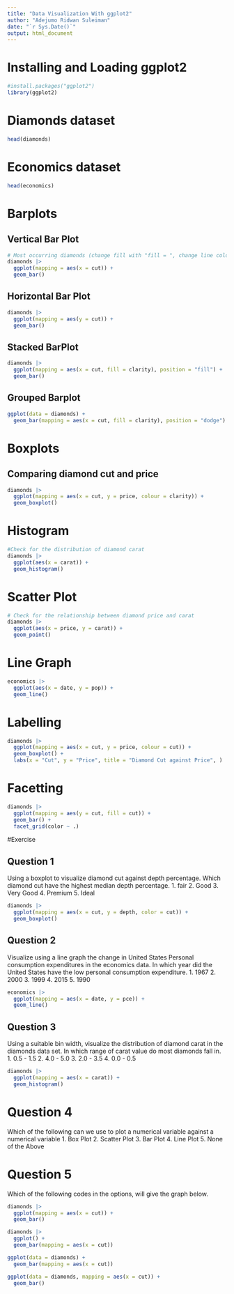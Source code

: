 ```yaml
---
title: "Data Visualization With ggplot2"
author: "Adejumo Ridwan Suleiman"
date: "`r Sys.Date()`"
output: html_document
---
```


# Installing and Loading ggplot2
```r
#install.packages("ggplot2")
library(ggplot2)
```

# Diamonds dataset
```r
head(diamonds)
```
# Economics dataset
```r
head(economics)
```

# Barplots

## Vertical Bar Plot
```r
# Most occurring diamonds (change fill with "fill = ", change line colour with "colour = ")
diamonds |> 
  ggplot(mapping = aes(x = cut)) +
  geom_bar()
```

## Horizontal Bar Plot
```r
diamonds |> 
  ggplot(mapping = aes(y = cut)) +
  geom_bar()
```

## Stacked BarPlot
```r
diamonds |> 
  ggplot(mapping = aes(x = cut, fill = clarity), position = "fill") +
  geom_bar()
```
## Grouped Barplot
```r
ggplot(data = diamonds) + 
  geom_bar(mapping = aes(x = cut, fill = clarity), position = "dodge")
```

# Boxplots

## Comparing diamond cut and price
```r
diamonds |> 
  ggplot(mapping = aes(x = cut, y = price, colour = clarity)) +
  geom_boxplot()
```

# Histogram
```r
#Check for the distribution of diamond carat
diamonds |> 
  ggplot(aes(x = carat)) +
  geom_histogram()
```

# Scatter Plot
```r
# Check for the relationship between diamond price and carat
diamonds |> 
  ggplot(aes(x = price, y = carat)) +
  geom_point()
```

# Line Graph
```r
economics |> 
  ggplot(aes(x = date, y = pop)) +
  geom_line()
```


# Labelling
```r
diamonds |> 
  ggplot(mapping = aes(x = cut, y = price, colour = cut)) +
  geom_boxplot() +
  labs(x = "Cut", y = "Price", title = "Diamond Cut against Price", )
```

# Facetting
```r
diamonds |> 
  ggplot(mapping = aes(y = cut, fill = cut)) +
  geom_bar() +
  facet_grid(color ~ .)
```


#Exercise

## Question 1
Using a boxplot to visualize diamond cut against depth percentage. Which diamond cut have the highest median depth percentage.
1. fair
2. Good
3. Very Good
4. Premium
5. Ideal
```r
diamonds |> 
  ggplot(mapping = aes(x = cut, y = depth, color = cut)) +
  geom_boxplot()
```
## Question 2
Visualize using a line graph the change in United States Personal consumption expenditures in the economics data. In which year did the United States have the low personal consumption expenditure.
1. 1967
2. 2000
3. 1999
4. 2015
5. 1990
```r
economics |> 
  ggplot(mapping = aes(x = date, y = pce)) +
  geom_line()
```
## Question 3
Using a suitable bin width, visualize the distribution of diamond carat in the diamonds data set. In which range of carat value do most diamonds fall in.
1. 0.5 - 1.5
2. 4.0 - 5.0
3. 2.0 - 3.5
4. 0.0 - 0.5
```r
diamonds |> 
  ggplot(mapping = aes(x = carat)) +
  geom_histogram()
```
# Question 4
Which of the following can we use to plot a numerical variable against a numerical variable
1. Box Plot
2. Scatter Plot
3. Bar Plot
4. Line Plot
5. None of the Above

# Question 5
Which of the following codes in the options, will give the graph below.
```r
diamonds |> 
  ggplot(mapping = aes(x = cut)) +
  geom_bar()
```

```r
diamonds |> 
  ggplot() +
  geom_bar(mapping = aes(x = cut))
```

```r
ggplot(data = diamonds) +
  geom_bar(mapping = aes(x = cut))
```

```r
ggplot(data = diamonds, mapping = aes(x = cut)) +
  geom_bar()
```


